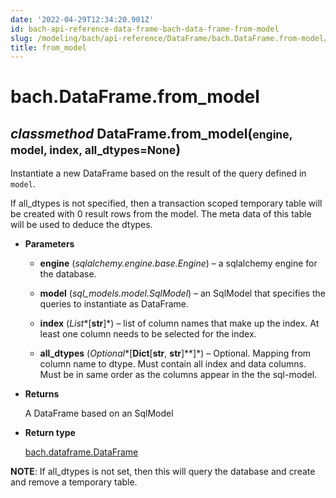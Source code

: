 ```yaml
---
date: '2022-04-29T12:34:20.901Z'
id: bach-api-reference-data-frame-bach-data-frame-from-model
slug: /modeling/bach/api-reference/DataFrame/bach.DataFrame.from-model/
title: from_model
---
```


# bach.DataFrame.from_model

<div class="method">
<h2 class="signature-class"><span class="type-annotation"><em>classmethod</em></span> <span class="additional-name">DataFrame.</span><span class="name">from_model(</span><small class="parameter-list"><span class="parameter" id="engine">engine</span>, <span class="parameter" id="model">model</span>, <span class="parameter" id="index">index</span>, <span class="parameter" id="all_dtypes">all_dtypes=None</span></small>)</h2>


<div class="content">

Instantiate a new DataFrame based on the result of the query defined in `model`.

If all_dtypes is not specified, then a transaction scoped temporary table will be created with
0 result rows from the model. The meta data of this table will be used to deduce the dtypes.


* **Parameters**

    
    * **engine** (*sqlalchemy.engine.base.Engine*) – a sqlalchemy engine for the database.


    * **model** (*sql_models.model.SqlModel*) – an SqlModel that specifies the queries to instantiate as DataFrame.


    * **index** (*List**[**str**]*) – list of column names that make up the index. At least one column needs to be
    selected for the index.


    * **all_dtypes** (*Optional**[**Dict**[**str**, **str**]**]*) – Optional. Mapping from column name to dtype.
    Must contain all index and data columns.
    Must be in same order as the columns appear in the the sql-model.



* **Returns**

    A DataFrame based on an SqlModel



* **Return type**

    [bach.dataframe.DataFrame](/docs/modeling/bach/api-reference/DataFrame/bach.DataFrame/#bach.DataFrame)


**NOTE**: If all_dtypes is not set, then this will query the database and create and remove a temporary
table.


</div>

</div>
